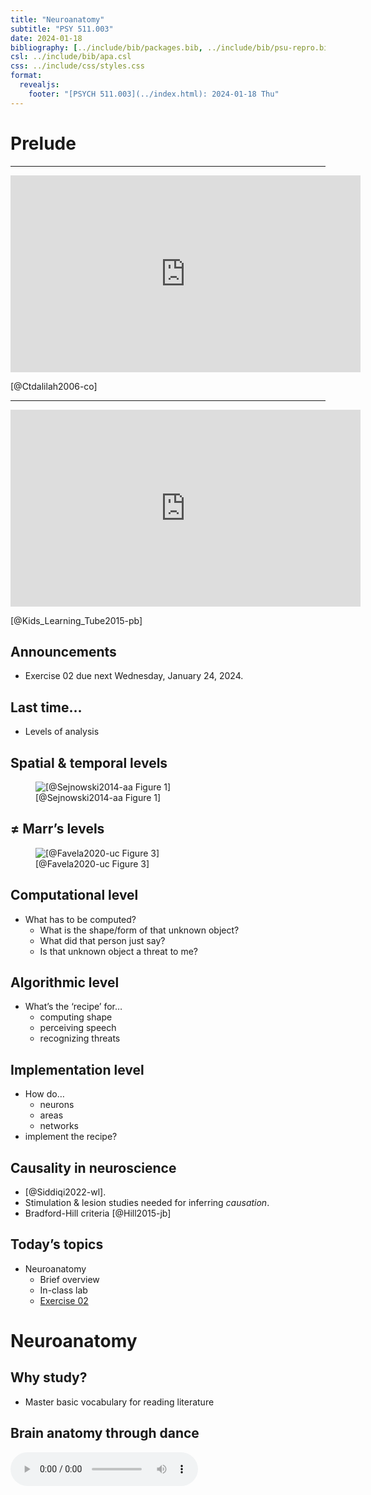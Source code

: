 ```yaml
---
title: "Neuroanatomy"
subtitle: "PSY 511.003"
date: 2024-01-18
bibliography: [../include/bib/packages.bib, ../include/bib/psu-repro.bib, ../include/bib/psy-511.bib]
csl: ../include/bib/apa.csl
css: ../include/css/styles.css
format: 
  revealjs:
    footer: "[PSYCH 511.003](../index.html): 2024-01-18 Thu"
---
```


# Prelude

---

<div class="center_video">
<iframe width="560" height="315" src="https://www.youtube.com/embed/snO68aJTOpM" frameborder="0" allowfullscreen></iframe>
</div>

[@Ctdalilah2006-co]
<!-- Pinky and the Brain video -->

---

<iframe width="560" height="315" src="https://www.youtube.com/embed/Qw8E9WnZTQk" frameborder="0" allow="accelerometer; autoplay; encrypted-media; gyroscope; picture-in-picture" allowfullscreen></iframe>

[@Kids_Learning_Tube2015-pb]
<!-- Kids brain song -->

## Announcements

- Exercise 02 [due next Wednesday, January 24, 2024]{.orange_due}.

## Last time...

- Levels of analysis

## Spatial & temporal levels

![[@Sejnowski2014-aa Figure 1]](https://media.springernature.com/lw685/springer-static/image/art%3A10.1038%2Fnn.3839/MediaObjects/41593_2014_Article_BFnn3839_Fig1_HTML.jpg?as=webp)

## ≠ Marr's levels

![[@Favela2020-uc Figure 3]](https://wires.onlinelibrary.wiley.com/cms/asset/9fa6c8e5-30fa-4e6f-a5cf-e9407ed098c0/wcs1525-fig-0003-m.jpg)

## Computational level

- What has to be computed?
  - What is the shape/form of that unknown object?
  - What did that person just say?
  - Is that unknown object a threat to me?
  
## Algorithmic level

- What's the 'recipe' for...
  - computing shape
  - perceiving speech
  - recognizing threats

## Implementation level

- How do...
  - neurons
  - areas
  - networks
- implement the recipe?

## Causality in neuroscience

- [@Siddiqi2022-wl].
- Stimulation & lesion studies needed for inferring *causation*.
- Bradford-Hill criteria [@Hill2015-jb]

## Today's topics

- Neuroanatomy
  - Brief overview
  - In-class lab
  - [Exercise 02](exercises/ex02.qmd)

# Neuroanatomy

## Why study?

- Master basic vocabulary for reading literature

## Brain anatomy through dance

<audio controls loop="loop">
  <source src="../include/snd/brain_boxing.m4a" type="audio/mpeg">
  Your browser does not support the audio tag.
</audio>

<https://psu-psychology.github.io/psych-260-2023-spring-notes/neuroanatomy.html#brain-anatomy-through-dance>

## Directional terms

- Anterior/Posterior
- Medial/Lateral
- Superior/Inferior
- Dorsal/Ventral
- Rostral/Caudal

## Central vs. Peripheral Nervous System

![Nervous system of Harriet Cole from https://www.pastmedicalhistory.co.uk/the-nervous-system-of-harriet-cole/](https://www.pastmedicalhistory.co.uk/wp-content/uploads/2018/08/A-model-of-the-human-nervous-system-by-Rufus-Benjamin-Weaver..jpg)

## Organization of the CNS

| Major division | Ventricular Landmark | Embryonic Division | Structure       |
|----------------|----------------------|--------------------|-----------------|
| Forebrain      | Lateral              | Telencephalon      | Cerebral cortex |
|                |                      |                    | Basal ganglia   |
|                |                      |                    | Hippocampus, amygdala |

---

| Major division | Ventricular Landmark | Embryonic Division | Structure       |
|----------------|----------------------|--------------------|-----------------|
|                | Third                | Diencephalon       | Thalamus        |
|                |                      |                    | Hypothalamus    |

---

| Major division | Ventricular Landmark | Embryonic Division | Structure       |
|----------------|----------------------|--------------------|-----------------|
| Midbrain       | Cerebral Aqueduct    | Mesencephalon      | Tectum, tegmentum |


---

| Major division | Ventricular Landmark | Embryonic Division | Structure       |
|----------------|----------------------|--------------------|-----------------|
| Hindbrain      | 4th                  | Metencephalon      | Cerebellum, pons  |
|                | --                   | Mylencephalon      | Medulla oblongata |

---

Forebrain, midbrain, hindbrain terminology derives from embryonic stages in CNS development.

![Embryonic human brain from Wikipedia](https://upload.wikimedia.org/wikipedia/commons/c/c8/6_week_embryo_brain.jpg)

## Cerebrum

- (Cerebral) cortex
- Subcortical structures

![Labelled MRI including thalamus and hypothalamus](http://webspace.ship.edu/cgboer/medial-labelled.gif)

## (Cerebral) cortex

- Lobes, marked by sulci/fissures, adjacency to bones of skull
- Functional areas marked by gyri & sulci
- [Brodmann Areas](resources/anatomy.qmd#brodmann-areas)
  - Microstructural (cellular composition) features

---

- Most lobes have host primary sensory or motor area
  - Frontal: Motor cortex
  - Temporal: Auditory cortex
  - Parietal: Somatosensory cortex
  - Occipital: Visual cortex
  - Insula: Gustatory
  
## Input/output

- Via cranial nerves (in CNS)
- Via spinal nerves (in PNS)

---

![Cranial nerves from https://www.britannica.com/science/cranial-nerve#/media/1/141797/46720](https://cdn.britannica.com/44/54244-004-892C5169/nerves-pairs-muscles-region-head-sense-organs.jpg?s=1500x700&q=85)

---

![](https://www.researchgate.net/profile/Saeede-Rahimi-Damirchi-Darasi/publication/324683974/figure/fig10/AS:753484697726976@1556656159277/Diagram-showing-the-relationship-between-spinal-nerve-roots-and-vertebrae-27.jpg)

---

Multiple hierarchies

![[@swanson2005anatomy Figure 1]](../include/img/swanson-2005-fig-1.jpg)

## Maps

- Sensory & motor systems often use maps

---

![](https://www.researchgate.net/profile/Brian-Wandell/publication/8988812/figure/fig1/AS:280067633631238@1443784735289/The-Retinotopy-paradigm-Two-stimuli-are-used-to-measure-the-retinotopic-maps-in-cortex.png)

---

![[Figure 1 from@Saenz2014-ao]](https://ars.els-cdn.com/content/image/1-s2.0-S0378595513001871-gr1_lrg.jpg)

---

![Wikipedia](https://upload.wikimedia.org/wikipedia/commons/thumb/9/93/Grant_1962_663.png/800px-Grant_1962_663.png)

---

- Geometric issues central for perceptual/motor behavior
- Do other systems "map" function to structure?

# Neuroanatomy lab

## Overview

- 3 groups
- Rotate among stations
- Identify as many structures as possible

# Wrap-up

## Main points

- Directional terms
- What is it
- Where is it
  - Relative to other things
  - CNS/PNS
  - Forebrain/midbrain/hindbrain
  
---

- Cerebral cortex and its subparts
- Grey matter vs. white matter

## Next time...

- [Cellular neuroscience I](slides/wk03-2024-01-25.qmd)

# Resources

## References
